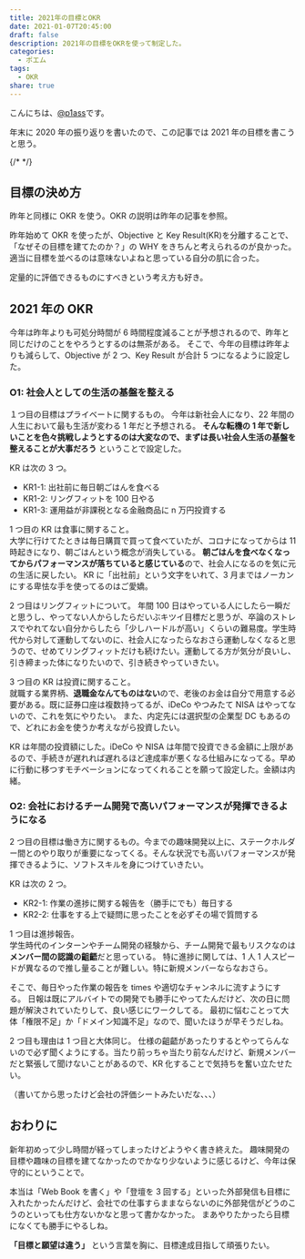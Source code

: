 ```yaml
---
title: 2021年の目標とOKR
date: 2021-01-07T20:45:00
draft: false
description: 2021年の目標をOKRを使って制定した。
categories:
  - ポエム
tags:
  - OKR
share: true
---
```


こんにちは、[@p1ass](https://twitter.com/p1ass)です。

年末に 2020 年の振り返りを書いたので、この記事では 2021 年の目標を書こうと思う。

<ExLinkCard url="https://blog.p1ass.com/posts/review-of-2020/" />

{/* <!--more--> */}

## 目標の決め方

昨年と同様に OKR を使う。OKR の説明は昨年の記事を参照。

<ExLinkCard url="https://blog.p1ass.com/posts/okr-2020/" />

昨年始めて OKR を使ったが、Objective と Key Result(KR)を分離することで、「なぜその目標を建てたのか？」の WHY をきちんと考えられるのが良かった。適当に目標を並べるのは意味ないよねと思っている自分の肌に合った。

定量的に評価できるものにすべきという考え方も好き。

## 2021 年の OKR

今年は昨年よりも可処分時間が 6 時間程度減ることが予想されるので、昨年と同じだけのことをやろうとするのは無茶がある。
そこで、今年の目標は昨年よりも減らして、Objective が 2 つ、Key Result が合計 5 つになるように設定した。

### O1: 社会人としての生活の基盤を整える

１つ目の目標はプライベートに関するもの。
今年は新社会人になり、22 年間の人生において最も生活が変わる 1 年だと予想される。
**そんな転機の 1 年で新しいことを色々挑戦しようとするのは大変なので、まずは長い社会人生活の基盤を整えることが大事だろう** ということで設定した。

KR は次の 3 つ。

- KR1-1: 出社前に毎日朝ごはんを食べる
- KR1-2: リングフィットを 100 日やる
- KR1-3: 運用益が非課税となる金融商品に n 万円投資する

1 つ目の KR は食事に関すること。  
大学に行けてたときは毎日購買で買って食べていたが、コロナになってからは 11 時起きになり、朝ごはんという概念が消失している。
**朝ごはんを食べなくなってからパフォーマンスが落ちていると感じている**ので、社会人になるのを気に元の生活に戻したい。
KR に「出社前」という文字をいれて、3 月まではノーカンにする卑怯な手を使ってるのはご愛嬌。

2 つ目はリングフィットについて。
年間 100 日はやっている人にしたら一瞬だと思うし、やってない人からしたらだいぶキツイ目標だと思うが、卒論のストレスでやれてない自分からしたら「少しハードルが高い」くらいの難易度。学生時代から対して運動してないのに、社会人になったらなおさら運動しなくなると思うので、せめてリングフィットだけも続けたい。運動してる方が気分が良いし、引き締まった体になりたいので、引き続きやっていきたい。

3 つ目の KR は投資に関すること。  
就職する業界柄、**退職金なんてものはない**ので、老後のお金は自分で用意する必要がある。既に証券口座は複数持ってるが、iDeCo やつみたて NISA はやってないので、これを気にやりたい。
また、内定先には選択型の企業型 DC もあるので、どれにお金を使うか考えながら投資したい。

KR は年間の投資額にした。iDeCo や NISA は年間で投資できる金額に上限があるので、手続きが遅れれば遅れるほど達成率が悪くなる仕組みになってる。早めに行動に移つすモチベーションになってくれることを願って設定した。金額は内緒。

### O2: 会社におけるチーム開発で高いパフォーマンスが発揮できるようになる

2 つ目の目標は働き方に関するもの。今までの趣味開発以上に、ステークホルダー間とのやり取りが重要になってくる。そんな状況でも高いパフォーマンスが発揮できるように、ソフトスキルを身につけていきたい。

KR は次の 2 つ。

- KR2-1: 作業の進捗に関する報告を（勝手にでも）毎日する
- KR2-2: 仕事をする上で疑問に思ったことを必ずその場で質問する

1 つ目は進捗報告。  
学生時代のインターンやチーム開発の経験から、チーム開発で最もリスクなのは**メンバー間の認識の齟齬**だと思っている。
特に進捗に関しては、1 人 1 人スピードが異なるので推し量ることが難しい。特に新規メンバーならなおさら。

そこで、毎日やった作業の報告を times や適切なチャンネルに流すようにする。
日報は既にアルバイトでの開発でも勝手にやってたんだけど、次の日に問題が解決されていたりして、良い感じにワークしてる。
最初に悩むことって大体「権限不足」か「ドメイン知識不足」なので、聞いたほうが早そうだしね。

2 つ目も理由は 1 つ目と大体同じ。
仕様の齟齬があったりするとやってらんないので必ず聞くようにする。当たり前っちゃ当たり前なんだけど、新規メンバーだと緊張して聞けないことがあるので、KR 化することで気持ちを奮い立たせたい。

（書いてから思ったけど会社の評価シートみたいだな、、、）

## おわりに

新年初めって少し時間が経ってしまったけどようやく書き終えた。
趣味開発の目標や趣味の目標を建てなかったのでかなり少ないように感じるけど、今年は保守的にということで。

本当は「Web Book を書く」や「登壇を 3 回する」といった外部発信も目標に入れたかったんだけど、会社での仕事すらままならないのに外部発信がどうのこうのといっても仕方ないかなと思って書かなかった。
まあやりたかったら目標になくても勝手にやるしね。

**「目標と願望は違う」** という言葉を胸に、目標達成目指して頑張りたい。
